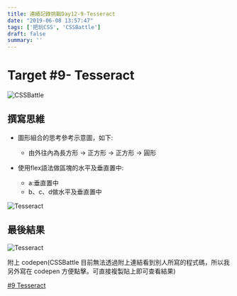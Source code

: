 ```yaml
---
title: 連續記錄挑戰Day12-9-Tesseract
date: "2019-06-08 13:57:47"
tags: ['把玩CSS', 'CSSBattle']
draft: false
summary: ''
---
```


# Target #9- Tesseract

![CSSBattle](https://i.imgur.com/7UIDFfw.png)


## 撰寫思維

- 圖形組合的思考參考示意圖，如下:
    - 由外往內為長方形 -> 正方形 -> 正方形 -> 圓形 

- 使用flex語法做區塊的水平及垂直置中:
    - a:垂直置中
    - b、c、d做水平及垂直置中




![Tesseract](https://i.imgur.com/88ABbQJ.png)


## 最後結果

![Tesseract](https://i.imgur.com/ReI9nhG.png)

附上 codepen(CSSBattle 目前無法透過附上連結看到別人所寫的程式碼，所以我另外寫在 codepen 方便點擊。可直接複製貼上即可查看結果)

[#9 Tesseract](https://codepen.io/kids5346/pen/dExNeV)



  